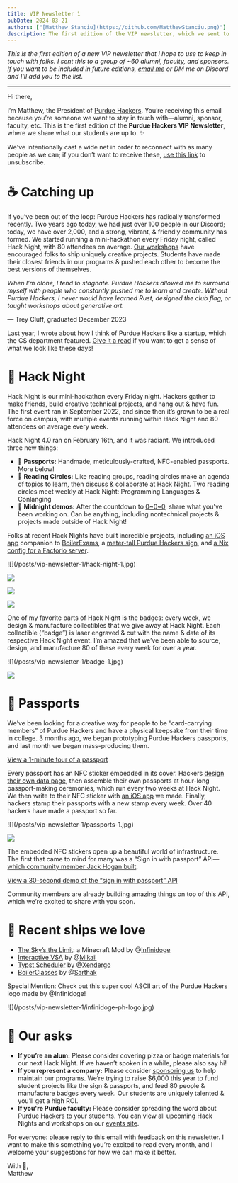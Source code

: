 ```yaml
---
title: VIP Newsletter 1
pubDate: 2024-03-21
authors: ["[Matthew Stanciu](https://github.com/MatthewStanciu.png)"]
description: The first edition of the VIP newsletter, which we sent to alumni, faculty, and sponsors.
---
```


_This is the first edition of a new VIP newsletter that I hope to use to keep in touch with folks. I sent this to a group of ~60 alumni, faculty, and sponsors. If you want to be included in future editions, [email me](mailto:mstanciu@purdue.edu) or DM me on Discord and I'll add you to the list._

<hr />

Hi there,

I’m Matthew, the President of [Purdue Hackers](https://purduehackers.com). You’re receiving this email because you’re someone we want to stay in touch with—alumni, sponsor, faculty, etc. This is the first edition of the **Purdue Hackers VIP Newsletter**, where we share what our students are up to. ✨

We've intentionally cast a wide net in order to reconnect with as many people as we can; if you don’t want to receive these, [use this link](https://forms.gle/G4uwmdcNAsC5QZ6D8) to unsubscribe.

# ☕ Catching up

If you’ve been out of the loop: Purdue Hackers has radically transformed recently. Two years ago today, we had just over 100 people in our Discord; today, we have over 2,000, and a strong, vibrant, & friendly community has formed. We started running a mini-hackathon every Friday night, called Hack Night, with 80 attendees on average. [Our workshops](https://events.purduehackers.com/sound-galaxy-workshop) have encouraged folks to ship uniquely creative projects. Students have made their closest friends in our programs & pushed each other to become the best versions of themselves.

_When I’m alone, I tend to stagnate. Purdue Hackers allowed me to surround myself with people who constantly pushed me to learn and create. Without Purdue Hackers, I never would have learned Rust, designed the club flag, or taught workshops about generative art._

— Trey Cluff, graduated December 2023

Last year, I wrote about how I think of Purdue Hackers like a startup, which the CS department featured. [Give it a read](https://blog.purduehackers.com/posts/college-clubs-are-awesome) if you want to get a sense of what we look like these days!

# 🌛 Hack Night

Hack Night is our mini-hackathon every Friday night. Hackers gather to make friends, build creative technical projects, and hang out & have fun. The first event ran in September 2022, and since then it’s grown to be a real force on campus, with multiple events running within Hack Night and 80 attendees on average every week.

Hack Night 4.0 ran on February 16th, and it was radiant. We introduced three new things:

- 🛂 **Passports:** Handmade, meticulously-crafted, NFC-enabled passports. More below!
- 🌟 **Reading Circles:** Like reading groups, reading circles make an agenda of topics to learn, then discuss & collaborate at Hack Night. Two reading circles meet weekly at Hack Night: Programming Languages & Conlanging
- 🌃 **Midnight demos:** After the countdown to [0\~0\~0](https://blog.purduehackers.com/posts/lightning-time), share what you've been working on. Can be anything, including nontechnical projects & projects made outside of Hack Night!

Folks at recent Hack Nights have built incredible projects, including [an iOS app](https://cdn.sanity.io/images/xqpbdhg6/production/c02db954b452a74f690b6ad12363f5fa32d3ee4c-1280x960.jpg) companion to [BoilerExams](https://www.boilerexams.com/), a [meter-tall Purdue Hackers sign](https://cdn.sanity.io/images/xqpbdhg6/production/43eda5af9f69bf436facade815d31329761448b2-1280x960.jpg), and [a Nix config for a Factorio server](https://github.com/Infinidoge/universe/blob/master/modules/vendored/factorio.nix).

<div className="grid grid-cols-2 gap-2">
![](/posts/vip-newsletter-1/hack-night-1.jpg)

![](/posts/vip-newsletter-1/hack-night-2.jpg)

![](/posts/vip-newsletter-1/hack-night-3.jpg)

![](/posts/vip-newsletter-1/hack-night-4.jpg)

</div>

One of my favorite parts of Hack Night is the badges: every week, we design & manufacture collectibles that we give away at Hack Night. Each collectible (“badge”) is laser engraved & cut with the name & date of its respective Hack Night event. I’m amazed that we’ve been able to source, design, and manufacture 80 of these every week for over a year.

<div className="grid grid-cols-2 gap-2">
![](/posts/vip-newsletter-1/badge-1.jpg)

![](/posts/vip-newsletter-1/badge-2.jpg)

</div>

# 🛂 Passports

We’ve been looking for a creative way for people to be “card-carrying members” of Purdue Hackers and have a physical keepsake from their time in college. 3 months ago, we began prototyping Purdue Hackers passports, and last month we began mass-producing them.

[View a 1-minute tour of a passport](https://youtu.be/AngfUtdNcV8?si=4EdVDwEkVV3D42TB)

Every passport has an NFC sticker embedded in its cover. Hackers [design their own data page](https://passports.purduehackers.com), then assemble their own passports at hour-long passport-making ceremonies, which run every two weeks at Hack Night. We then write to their NFC sticker with [an iOS app](https://github.com/purduehackers/passport-authority) we made. Finally, hackers stamp their passports with a new stamp every week. Over 40 hackers have made a passport so far.

<div className="grid grid-cols-2 gap-2">
![](/posts/vip-newsletter-1/passports-1.jpg)

![](/posts/vip-newsletter-1/passports-2.jpeg)

</div>

The embedded NFC stickers open up a beautiful world of infrastructure. The first that came to mind for many was a “Sign in with passport” API—[which community member Jack Hogan built](https://github.com/purduehackers/id).

[View a 30-second demo of the “sign in with passport” API](https://youtu.be/IXMuO62g0Sk)

Community members are already building amazing things on top of this API, which we’re excited to share with you soon.

# 🚢 Recent ships we love

- [The Sky’s the Limit](https://modrinth.com/mod/the-skys-the-limit): a Minecraft Mod by @[Infinidoge](https://github.com/Infinidoge)
- [Interactive VSA](https://github.com/mkhan45/interactive_vsa) by @[Mikail](https://github.com/mkhan45)
- [Typst Scheduler](https://gitlab.com/hrovnyak/typst-scheduler) by @[Xendergo](https://github.com/Xendergo)
- [BoilerClasses](https://www.reddit.com/r/Purdue/comments/19b3p7u/boilerclasses_update/) by @[Sarthak](https://github.com/knightron0)

Special Mention: Check out this super cool ASCII art of the Purdue Hackers logo made by @Infinidoge!

<div className="w-72">![](/posts/vip-newsletter-1/infinidoge-ph-logo.jpg)</div>

# 📣 Our asks

- **If you’re an alum:** Please consider covering pizza or badge materials for our next Hack Night. If we haven’t spoken in a while, please also say hi!
- **If you represent a company:** Please consider [sponsoring us](https://purduehackers.com/sponsor) to help maintain our programs. We’re trying to raise $6,000 this year to fund student projects like the sign & passports, and feed 80 people & manufacture badges every week. Our students are uniquely talented & you’ll get a high ROI.
- **If you're Purdue faculty:** Please consider spreading the word about Purdue Hackers to your students. You can view all upcoming Hack Nights and workshops on our [events site](https://events.purduehackers.com).

For everyone: please reply to this email with feedback on this newsletter. I want to make this something you’re excited to read every month, and I welcome your suggestions for how we can make it better.

With 💛,<br />
Matthew

